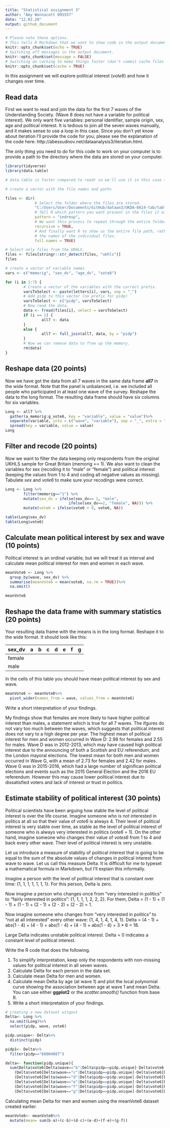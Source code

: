 ---
title: "Statistical assignment 3"
author: "Amy Wonnacott 095557"
date: "12.02.20"
output: github_document
---

```{r setup, include=FALSE}
# Please note these options.
# This tells R Markdown that we want to show code in the output document.
knitr::opts_chunk$set(echo = TRUE)
# Switching off messages in the output document. 
knitr::opts_chunk$set(message = FALSE)
# Switching on caching to make things faster (don't commit cache files on Github).
knitr::opts_chunk$set(cache = TRUE)
```

In this assignment we will explore political interest (*vote6*) and how it changes over time.

## Read data

First we want to read and join the data for the first 7 waves of the Understanding Society. (Wave 8 does not have a variable for political interest). We only want five variables: personal identifier, sample origin, sex, age and political interest. It is tedious to join all the seven waves manually, and it makes sense to use a loop in this case. Since you don't yet know about iteration I'll provide the code for you; please see the explanation of the code here: http://abessudnov.net/dataanalysis3/iteration.html.

The only thing you need to do for this code to work on your computer is to provide a path to the directory where the data are stored on your computer.

```{r}
library(tidyverse)
library(data.table)

# data.table is faster compared to readr so we'll use it in this case (the function fread()). You need to install this package first to be able to run this code.

# create a vector with the file names and paths

files <- dir(
             # Select the folder where the files are stored.
             "C:/Users/User/Documents/GitHub/dataan3/UKDA-6614-tab/tab",
             # Tell R which pattern you want present in the files it will display.
             pattern = "indresp",
             # We want this process to repeat through the entire folder.
             recursive = TRUE,
             # And finally want R to show us the entire file path, rather than just
             # the names of the individual files.
             full.names = TRUE)

# Select only files from the UKHLS.
files <- files[stringr::str_detect(files, "ukhls")]
files

# create a vector of variable names
vars <- c("memorig", "sex_dv", "age_dv", "vote6")

for (i in 1:7) {
        # Create a vector of the variables with the correct prefix.
        varsToSelect <- paste(letters[i], vars, sep = "_")
        # Add pidp to this vector (no prefix for pidp)
        varsToSelect <- c("pidp", varsToSelect)
        # Now read the data. 
        data <- fread(files[i], select = varsToSelect)
        if (i == 1) {
                all7 <- data  
        }
        else {
                all7 <- full_join(all7, data, by = "pidp")
        }
        # Now we can remove data to free up the memory.
        rm(data)
} 

```

## Reshape data (20 points)

Now we have got the data from all 7 waves in the same data frame **all7** in the wide format. Note that the panel is unbalanced, i.e. we included all people who participated in at least one wave of the survey. Reshape the data to the long format. The resulting data frame should have six columns for six variables.

```{r}
Long <- all7 %>%
  gather(a_memorig:g_vote6, key = "variable", value = "value")%>%
  separate(variable, into = c("wave", "variable"), sep = "_", extra = "merge") %>%
  spread(key = variable, value = value)
Long
```

## Filter and recode (20 points)

Now we want to filter the data keeping only respondents from the original UKHLS sample for Great Britain (memorig == 1). We also want to clean the variables for sex (recoding it to "male" or "female") and political interest (keeping the values from 1 to 4 and coding all negative values as missing). Tabulate *sex* and *vote6* to make sure your recodings were correct. 

```{r}
Long <- Long %>%
        filter(memorig=="1") %>%
        mutate(sex_dv = ifelse(sex_dv== 1, "male",
                            ifelse(sex_dv==2, "female", NA))) %>%
        mutate(vote6 = ifelse(vote6 > 0, vote6, NA))

table(Long$sex_dv)
table(Long$vote6)

```


## Calculate mean political interest by sex and wave (10 points)

Political interest is an ordinal variable, but we will treat it as interval and calculate mean political interest for men and women in each wave.

```{r}

meanVote6 <- Long %>%
  group_by(wave, sex_dv) %>%
  summarise(meanVote6 = mean(vote6, na.rm = TRUE))%>%
  na.omit()

meanVote6

```


## Reshape the data frame with summary statistics (20 points)

Your resulting data frame with the means is in the long format. Reshape it to the wide format. It should look like this:

| sex_dv  | a  | b  | c  | d  |  e | f  | g  |
|---      |--- |--- |--- |--- |--- |--- |--- |
| female  |    |    |    |    |    |    |    |
| male    |    |    |    |    |    |    |    |

In the cells of this table you should have mean political interest by sex and wave.
```{r}
meanVote6 <- meanVote6%>%
  pivot_wider(names_from = wave, values_from = meanVote6)

```
Write a short interpretation of your findings.

My findings show that females are more likely to have higher political interest than males, a statement which is true for all 7 waves. The ifgures do not vary too much between the waves, which suggests that political interest does not vary to a high degree per year. The highest mean of political interest for men and women occurred in Wave D: 2.98 for females and 2.55 for males. Wave D was in 2012-2013, which may have caused high political interest due to the announcing of both a Scottish and EU referendum, and the London mayoral elections. 
The lowest mean for both men and women occurred in Wave G, with a mean of 2.73 for females and 2.42 for males. Wave G was in 2015-2016, which had a large number of siginifican political elections and events such as the 2015 General Election and the 2016 EU referendum. However this may cause lower political interest due to dissatisfied voters and lack of interest or trust in politics. 


## Estimate stability of political interest (30 points)

Political scientists have been arguing how stable the level of political interest is over the life course. Imagine someone who is not interested in politics at all so that their value of *vote6* is always 4. Their level of political interest is very stable over time, as stable as the level of political interest of someone who is always very interested in politics (*vote6* = 1). On the other hand, imagine someone who changes their value of *votes6* from 1 to 4 and back every other wave. Their level of political interest is very unstable.

Let us introduce a measure of stability of political interest that is going to be equal to the sum of the absolute values of changes in political interest from wave to wave. Let us call this measure Delta. It is difficult for me to typeset a mathematical formula in Markdown, but I'll explain this informally.

Imagine a person with the level of political interest that is constant over time: {1, 1, 1, 1, 1, 1, 1}. For this person, Delta is zero.

Now imagine a person who changes once from "very interested in politics" to "fairly interested in politics": {1, 1, 1, 1, 2, 2, 2}. For them, Delta = (1 - 1) + (1 - 1) + (1 - 1) + (2 - 1) + (2 - 2) + (2 - 2) = 1.

Now imagine someone who changes from "very interested in politics" to "not at all interested" every other wave: {1, 4, 1, 4, 1, 4, 1}. Delta = (4 - 1) + abs(1 - 4) + (4 - 1) + abs(1 - 4) + (4 - 1) + abs(1 - 4) = 3 * 6 = 18.

Large Delta indicates unstable political interest. Delta = 0 indicates a constant level of political interest.

Write the R code that does the following.

1. To simplify interpretation, keep only the respondents with non-missing values for political interest in all seven waves.
2. Calculate Delta for each person in the data set.
3. Calculate mean Delta for men and women.
4. Calculate mean Delta by age (at wave 1) and plot the local polynomial curve showing the association between age at wave 1 and mean Delta. You can use either **ggplot2** or the *scatter.smooth()* function from base R.
5. Write a short interpretation of your findings.

```{r}
# creating a new dataset witgout 
Delta<- Long %>%
  na.omit(Long)%>%
  select(pidp, wave, vote6)

pidp.unique<- Delta%>%
  distinct(pidp)

pidp1<- Delta%>%
  filter(pidp=="68004087")

delta<- function(pidp.unique){
  sum(Delta$vote6[Delta$wave=="b"|Delta$pidp==pidp.unique]-Delta$vote6[Delta$wave=="a"|Delta$pidp==pidp.unique])+
    (Delta$vote6[Delta$wave=="c"|Delta$pidp==pidp.unique]-Delta$vote6[Delta$wave=="b"|Delta$pidp==pidp.unique])+
    (Delta$vote6[Delta$wave=="d"|Delta$pidp==pidp.unique]-Delta$vote6[Delta$wave=="c"|Delta$pidp==pidp.unique])+
    (Delta$vote6[Delta$wave=="e"|Delta$pidp==pidp.unique]-Delta$vote6[Delta$wave=="d"|Delta$pidp==pidp.unique])+
    (Delta$vote6[Delta$wave=="f"|Delta$pidp==pidp.unique]-Delta$vote6[Delta$wave=="e"|Delta$pidp==pidp.unique])+
    (Delta$vote6[Delta$wave=="g"|Delta$pidp==pidp.unique]-Delta$vote6[Delta$wave=="f"|Delta$pidp==pidp.unique])}
```
Calculating mean Delta for men and women using the meanVote6 dataset created earlier.

```{r}
meanVote6<- meanVote6%>%
  mutate(mean= sum(b-a)+(c-b)+(d-c)+(e-d)+(f-e)+(g-f))

```
